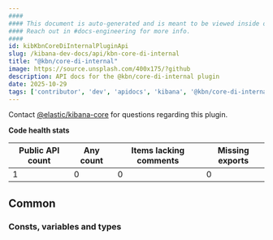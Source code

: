 ```yaml
---
####
#### This document is auto-generated and is meant to be viewed inside our experimental, new docs system.
#### Reach out in #docs-engineering for more info.
####
id: kibKbnCoreDiInternalPluginApi
slug: /kibana-dev-docs/api/kbn-core-di-internal
title: "@kbn/core-di-internal"
image: https://source.unsplash.com/400x175/?github
description: API docs for the @kbn/core-di-internal plugin
date: 2025-10-29
tags: ['contributor', 'dev', 'apidocs', 'kibana', '@kbn/core-di-internal']
---
```




Contact [@elastic/kibana-core](https://github.com/orgs/elastic/teams/kibana-core) for questions regarding this plugin.

**Code health stats**

| Public API count  | Any count | Items lacking comments | Missing exports |
|-------------------|-----------|------------------------|-----------------|
| 1 | 0 | 0 | 0 |

## Common

### Consts, variables and types
<DocDefinitionList data={kbnCoreDiInternalObj.common.misc}/>

